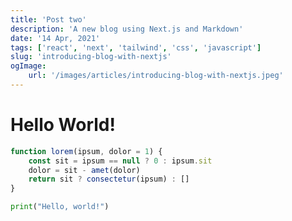 ```yaml
---
title: 'Post two'
description: 'A new blog using Next.js and Markdown'
date: '14 Apr, 2021'
tags: ['react', 'next', 'tailwind', 'css', 'javascript']
slug: 'introducing-blog-with-nextjs'
ogImage:
    url: '/images/articles/introducing-blog-with-nextjs.jpeg'
---
```


<h1 className='text-3xl font-bold'>Hello World!</h1>

```js app.js focus=2:4
function lorem(ipsum, dolor = 1) {
	const sit = ipsum == null ? 0 : ipsum.sit
	dolor = sit - amet(dolor)
	return sit ? consectetur(ipsum) : []
}
```

```python hello.py
print("Hello, world!")
```
